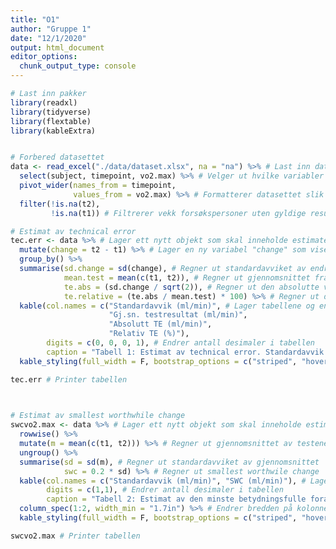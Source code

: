 ```yaml
---
title: "O1"
author: "Gruppe 1"
date: "12/1/2020"
output: html_document
editor_options: 
  chunk_output_type: console
---
```


```r
# Last inn pakker
library(readxl)
library(tidyverse)
library(flextable)
library(kableExtra)


# Forbered datasettet
data <- read_excel("./data/dataset.xlsx", na = "na") %>% # Last inn datasettet og lagrer det i et nytt objekt "data"
  select(subject, timepoint, vo2.max) %>% # Velger ut hvilke variabler vi er interessert i
  pivot_wider(names_from = timepoint,
              values_from = vo2.max) %>% # Formatterer datasettet slik at det blir til et "wide" datasett
  filter(!is.na(t2),
         !is.na(t1)) # Filtrerer vekk forsøkspersoner uten gyldige resultater
```

```r
# Estimat av technical error
tec.err <- data %>% # Lager ett nytt objekt som skal inneholde estimatet av technical error
  mutate(change = t2 - t1) %>% # Lager en ny variabel "change" som viser forskjellen mellom t2 og t1
  group_by() %>%
  summarise(sd.change = sd(change), # Regner ut standardavviket av endringen fra pre-post
            mean.test = mean(c(t1, t2)), # Regner ut gjennomsnittet fra testene
            te.abs = (sd.change / sqrt(2)), # Regner ut den absolutte verdien av techincal error
            te.relative = (te.abs / mean.test) * 100) %>% # Regner ut den relative verdien av technical error
  kable(col.names = c("Standardavvik (ml/min)", # Lager tabellene og endrer overskriftene
                      "Gj.sn. testresultat (ml/min)", 
                      "Absolutt TE (ml/min)", 
                      "Relativ TE (%)"),
        digits = c(0, 0, 0, 1), # Endrer antall desimaler i tabellen
        caption = "Tabell 1: Estimat av technical error. Standardavvik representerer standardavviket av endringen fra pre til post-test.") %>% # Endrer overskriften
  kable_styling(full_width = F, bootstrap_options = c("striped", "hover")) # Formaterer tabellen

tec.err # Printer tabellen

  
```

```r
# Estimat av smallest worthwhile change
swcvo2.max <- data %>% # Lager ett nytt objekt som skal inneholde estimatet av smallest worthwhile change
  rowwise() %>%
  mutate(m = mean(c(t1, t2))) %>% # Regner ut gjennomsnittet av testene
  ungroup() %>%
  summarise(sd = sd(m), # Regner ut standardavviket av gjennomsnittet
            swc = 0.2 * sd) %>% # Regner ut smallest worthwile change
  kable(col.names = c("Standardavvik (ml/min)", "SWC (ml/min)"), # Lager tabellen og endrer overskriftene
        digits = c(1,1), # Endrer antall desimaler i tabellen
        caption = "Tabell 2: Estimat av den minste betydningsfulle forandringen (SWC) og standardavvik.") %>% # Endrer overskriften
  column_spec(1:2, width_min = "1.7in") %>% # Endrer bredden på kolonnene i tabellen
  kable_styling(full_width = F, bootstrap_options = c("striped", "hover")) # Formaterer tabellen 

swcvo2.max # Printer tabellen

```

